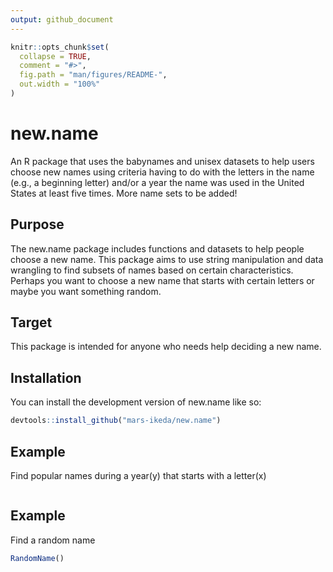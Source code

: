 ```yaml
---
output: github_document
---
```

```r
knitr::opts_chunk$set(
  collapse = TRUE,
  comment = "#>",
  fig.path = "man/figures/README-",
  out.width = "100%"
)
```

# new.name
An R package that uses the babynames and unisex datasets to help users choose new names using criteria having to do with the letters in the name (e.g., a beginning letter) and/or a year the name was used in the United States at least five times. More name sets to be added!



## Purpose
The new.name package includes functions and datasets to help people choose a new name. This package aims to use string manipulation and data wrangling to find subsets of names based on certain characteristics. 
Perhaps you want to choose a new name that starts with certain letters or maybe you want something random. 


## Target
This package is intended for anyone who needs help deciding a new name. 

## Installation

You can install the development version of new.name like so:

``` r
devtools::install_github("mars-ikeda/new.name")
```

## Example

Find popular names during a year(y) that starts with a letter(x)

```r

```

## Example 
Find a random name

```r
RandomName()
```
